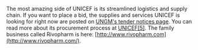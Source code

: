The most amazing side of UNICEF is its streamlined logistics and supply chain. If you want to place a bid, the supplies and services UNICEF is looking for right now are posted on [UNGM's tender notices page](https://www.ungm.org/Public/Notice). You can read more about its procurement process at [UNICEF[5]](https://www.unicef.org/supply/index_54052.html). The family business called Rivopharm is here: [http://www.rivopharm.com](http://www.rivopharm.com/).